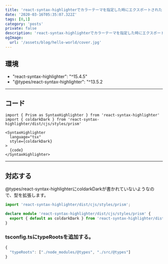 ```yaml
---
title: 'react-syntax-highlighterでカラーテーマを指定した時にエクスポートされたメンバーがありません。とtsエラーが出る'
date: '2020-03-16T05:35:07.322Z'
tags: [0,1]
category: 'posts'
private: false
description: 'react-syntax-highlighterでカラーテーマを指定した時にエクスポートされたメンバーがありません。とtsエラーが出たときの解決方法'
ogImage:
  url: '/assets/blog/hello-world/cover.jpg'
---
```


## 環境

- "react-syntax-highlighter": "^15.4.5"
- "@types/react-syntax-highlighter": "^13.5.2

___
## コード

```tsx
import { Prism as SyntaxHighlighter } from 'react-syntax-highlighter'
import { coldarkDark } from 'react-syntax-highlighter/dist/cjs/styles/prism'

<SyntaxHighlighter
  language="tsx"
  style={coldarkDark}
>
  {code}
</SyntaxHighlighter>
```
___
## 対応する

@types/react-syntax-highlighterにcoldarkDarkが書かれていないようなので、型を拡張します。

```ts:src/@types/react-syntax-highlighter.d.ts
import 'react-syntax-highlighter/dist/cjs/styles/prism';

declare module 'react-syntax-highlighter/dist/cjs/styles/prism' {
  export { default as coldarkDark } from 'react-syntax-highlighter/dist/cjs/styles/prism/coldark-dark';
}
```

### tsconfig.tsにtypeRootsを追加する。

```ts:tsconfig.ts
{
  "typeRoots": ["./node_modules/@types", "./src/@types"]
}
```
